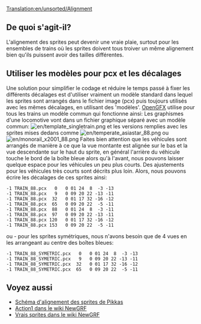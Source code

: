 [[Translation:en/unsorted/Alignment]]

== De quoi s'agit-il? ==

L'alignement des sprites peut devenir une vraie plaie, surtout pour les ensembles de trains où les sprites doivent tous troiver un même alignement bien qu'ils puissent avoir des tailles différentes.

== Utiliser les modèles pour pcx et les décalages ==

Une solution pour simplifier le codage et réduire le temps passé à fixer les différents décalages est d'utiliser vraiment un modèle standard dans lequel les sprites sont arrangés dans le fichier image (pcx) puis toujours utilisés avec les mêmes décalages, en utilisant des 'modèles'. [[fr/unsorted/LisezMoi OpenGFX|OpenGFX]] utilise pour tous les trains un modèle commun qui fonctionne ainsi: Les graphismes d'une locomotive vont dans un fichier graphique séparé avec un modèle commun:
[[File:en/template singletrain.png]] et les versions remplies avec les sprites mises dedans comme
[[File:en/temperate asiastar 88.png]] ou [[File:en/monorail x2001 88.png]]
Faites bien attention que les véhicules sont arrangés de manière à ce que la vue montante est alignée sur le bas et la vue descendante sur le haut du sprite, en général l'arrière du véhicule touche le bord de la boîte bleue alors qu'à l'avant, nous pouvons laisser quelque espace pour les véhicules un peu plus courts. Des ajustements pour les véhicules très courts sont décrits plus loin.
Alors, nous pouvons écrire les décalages de ces sprites ainsi:
<pre>
-1 TRAIN_88.pcx   0   0 01 24  8  -3 -13
-1 TRAIN_88.pcx   9   0 09 20 22 -13 -11
-1 TRAIN_88.pcx  32   0 01 17 32 -16 -12
-1 TRAIN_88.pcx  65   0 09 20 22  -5 -11
-1 TRAIN_88.pcx  88   0 01 24  8  -3 -11
-1 TRAIN_88.pcx  97   0 09 20 22 -13 -11
-1 TRAIN_88.pcx 120   0 01 17 32 -16 -12
-1 TRAIN_88.pcx 153   0 09 20 22  -5 -11
</pre>
ou - pour les sprites symétriques, nous n'avons besoin que de 4 vues en les arrangeant au centre des boîtes bleues:
<pre>
-1 TRAIN_88_SYMETRIC.pcx   0   0 01 24  8  -3 -13
-1 TRAIN_88_SYMETRIC.pcx   9   0 09 20 22 -13 -11
-1 TRAIN_88_SYMETRIC.pcx  32   0 01 17 32 -16 -12
-1 TRAIN_88_SYMETRIC.pcx  65   0 09 20 22  -5 -11
</pre>

== Voyez aussi ==
*[http://users.tt-forums.net/pikka/wiki/index.php?title=Sprite_templates Schéma d'alignement des sprites de Pikkas]
*[http://wiki.ttdpatch.net/tiki-index.php?page=Action1 Action1 dans le wiki NewGRF]
*[http://wiki.ttdpatch.net/tiki-index.php?page=RealSprites Vrais sprites dans le wiki NewGRF]